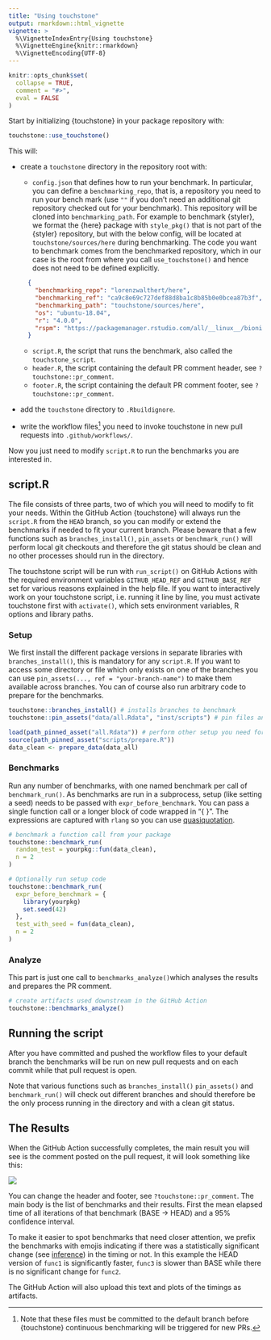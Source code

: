 ```yaml
---
title: "Using touchstone"
output: rmarkdown::html_vignette
vignette: >
  %\VignetteIndexEntry{Using touchstone}
  %\VignetteEngine{knitr::rmarkdown}
  %\VignetteEncoding{UTF-8}
---
```


```r
knitr::opts_chunk$set(
  collapse = TRUE,
  comment = "#>",
  eval = FALSE
)
```

Start by initializing {touchstone} in your package repository with:

```r
touchstone::use_touchstone()
```

This will:

- create a `touchstone` directory in the repository root with:

  * `config.json` that defines how to run your benchmark. In particular, you can
    define a `benchmarking_repo`, that is, a repository you need to run your bench mark 
    (use `""` if you don't need an additional git repository checked out for your 
    benchmark).
    This repository will be cloned into `benchmarking_path`. For example to benchmark
    {styler}, we format the {here} package with `style_pkg()` that is not part 
    of the {styler} repository, but with the below config, will be located at
    `touchstone/sources/here` during benchmarking. The code you want to 
    benchmark comes from the benchmarked repository, which in our case is the root 
    from where you call `use_touchstone()` and hence does not need to be defined 
    explicitly.
```json
    { 
      "benchmarking_repo": "lorenzwalthert/here", 
      "benchmarking_ref": "ca9c8e69c727def88d8ba1c8b85b0e0bcea87b3f", 
      "benchmarking_path": "touchstone/sources/here", 
      "os": "ubuntu-18.04", 
      "r": "4.0.0", 
      "rspm": "https://packagemanager.rstudio.com/all/__linux__/bionic/291" 
    }
```
  * `script.R`, the script that runs the benchmark, also called the `touchstone_script`.
  * `header.R`, the script containing the default PR comment header, see `?touchstone::pr_comment`.
  * `footer.R`, the script containing the default PR comment footer, see `?touchstone::pr_comment`.
  
- add the `touchstone` directory to `.Rbuildignore`.
- write the workflow files^[Note that these files must be committed to the default branch before
{touchstone} continuous benchmarking will be triggered for new PRs.] you need to
  invoke touchstone in new pull requests into `.github/workflows/`. 

Now you just need to modify `script.R` to run the benchmarks you are interested in. 

## script.R

The file consists of three parts, two of which you will need to modify to fit your needs. Within the GitHub Action {touchstone} will always run the `script.R` from the `HEAD` branch, so you can modify or extend the benchmarks if needed to fit your current branch. Please beware that a few 
functions such as `branches_install()`, `pin_assets` or `benchmark_run()` will 
perform local git checkouts and therefore the git status should be clean and no 
other processes should run in the directory.


The touchstone script will be run with `run_script()` on GitHub Actions with the
required environment variables `GITHUB_HEAD_REF` and `GITHUB_BASE_REF` set for 
various reasons explained in the help file. If you want to interactively work
on your touchstone script, i.e. running it line by line, you must activate
touchstone first with `activate()`, which sets environment variables, R options
and library paths.

### Setup

We first install the different package versions in separate libraries with `branches_install()`, this is mandatory for any `script.R`. If you want to access some directory or file which only exists on one of the branches you can use `pin_assets(..., ref = "your-branch-name")` to make them available across branches. You can of course also run arbitrary code to prepare for the benchmarks. 

```r
touchstone::branches_install() # installs branches to benchmark
touchstone::pin_assets("data/all.Rdata", "inst/scripts") # pin files and directories

load(path_pinned_asset("all.Rdata")) # perform other setup you need for the benchmarks
source(path_pinned_asset("scripts/prepare.R"))
data_clean <- prepare_data(data_all)
```

### Benchmarks

Run any number of benchmarks, with one named benchmark per call of `benchmark_run()`. As benchmarks are run in a subprocess, setup (like setting a seed) needs to be passed with `expr_before_benchmark`. You can pass a single function call or a longer block of code wrapped in "{ }". The expressions are captured with `rlang` so you can use [quasiquotation](https://rlang.r-lib.org/reference/quasiquotation.html).

```r
# benchmark a function call from your package
touchstone::benchmark_run(
  random_test = yourpkg::fun(data_clean),
  n = 2
)

# Optionally run setup code
touchstone::benchmark_run(
  expr_before_benchmark = {
    library(yourpkg)
    set.seed(42)
  },
  test_with_seed = fun(data_clean),
  n = 2
)
```

### Analyze

This part is just one call to `benchmarks_analyze()`which analyses the results and prepares the PR comment.

```r
# create artifacts used downstream in the GitHub Action
touchstone::benchmarks_analyze()
```


## Running the script

After you have committed and pushed the workflow files to your default branch 
the benchmarks will be run on new pull requests and on each commit while that 
pull request is open.

Note that various functions such as `branches_install()` `pin_assets()` and 
`benchmark_run()` will check out different branches
and should therefore be the only process running in the directory and with a clean
git status.


## The Results

When the GitHub Action successfully completes, the main result you will see is the comment posted on the pull request, it will look something like this:

![](../man/figures/screenshot-pr-comment.png)

You can change the header and footer, see `?touchstone::pr_comment`. The main body is the list of benchmarks and their results. First the mean elapsed time of all iterations of that benchmark (BASE $\rightarrow$ HEAD) and a 95% confidence interval.

To make it easier to spot benchmarks that need closer attention, we prefix the benchmarks with emojis indicating if there was a statistically significant change (see [inference](https://lorenzwalthert.github.io/touchstone/articles/inference.html)) in the timing or not. In this example the HEAD version of `func1` is significantly faster, `func3` is slower than BASE while there is no significant change for `func2`.

The GitHub Action will also upload this text and plots of the timings as artifacts.
